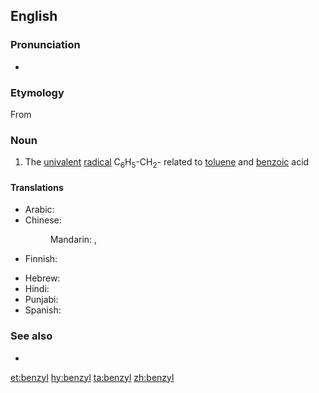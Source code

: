 ==English==

===Pronunciation===
* {{audio|en-us-benzyl.ogg|Audio (US)|lang=en}}

===Etymology===
From {{confix|benz|yl|lang=en}}

===Noun===
{{en-noun}}

# {{label|en|organic chemistry|especially in combination}} The [[univalent]] [[radical]] C<sub>6</sub>H<sub>5</sub>-CH<sub>2</sub>- related to [[toluene]] and [[benzoic]] acid

====Translations====
{{trans-top|chemical compound}}
* Arabic: {{t|ar|بنزيل}}
* Chinese:
*: Mandarin: {{t+|cmn|苄|tr=biàn|sc=Hani}}, {{t+|cmn|苄基|tr=biànjī|sc=Hani}}
* Finnish: {{t|fi|bentsyyli}}
{{trans-mid}}
* Hebrew: {{t|he|בנזיל}}
* Hindi: {{t|hi|धूपल|tr=dhoopal|sc=Deva}}
* Punjabi: {{t|pa|ਬੈਨਜ਼ਾਈਲ|sc=Guru}}
* Spanish: {{t|es|bencilo}} {{g|m}}
{{trans-bottom}}

===See also===
* {{l|en|benzylene}}

[[et:benzyl]]
[[hy:benzyl]]
[[ta:benzyl]]
[[zh:benzyl]]